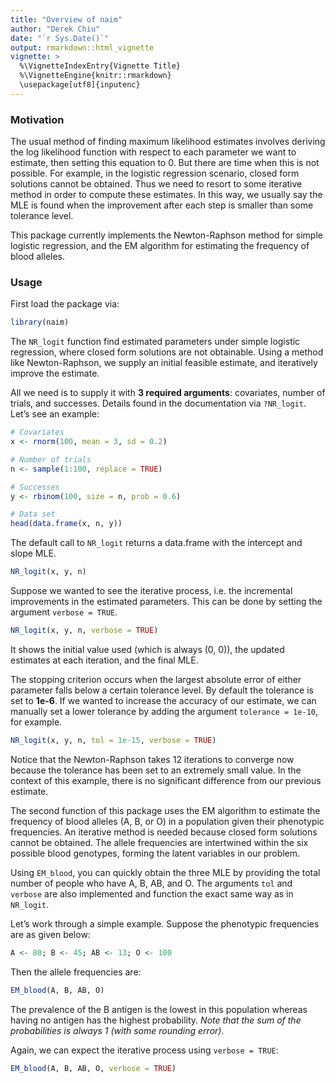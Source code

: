 ```yaml
---
title: "Overview of naim"
author: "Derek Chiu"
date: "`r Sys.Date()`"
output: rmarkdown::html_vignette
vignette: >
  %\VignetteIndexEntry{Vignette Title}
  %\VignetteEngine{knitr::rmarkdown}
  \usepackage[utf8]{inputenc}
---
```


### Motivation
The usual method of finding maximum likelihood estimates involves deriving the log likelihood function with respect to each parameter we want to estimate, then setting this equation to 0. But there are time when this is not possible. For example, in the logistic regression scenario, closed form solutions cannot be obtained. Thus we need to resort to some iterative method in order to compute these estimates. In this way, we usually say the MLE is found when the improvement after each step is smaller than some tolerance level.

This package currently implements the Newton-Raphson method for simple logistic regression, and the EM algorithm for estimating the frequency of blood alleles.


### Usage
First load the package via:

```r
library(naim)
```

The `NR_logit` function find estimated parameters under simple logistic regression, where closed form solutions are not obtainable. Using a method like Newton-Raphson, we supply an initial feasible estimate, and iteratively improve the estimate.

All we need is to supply it with __3 required arguments__: covariates, number of trials, and successes. Details found in the documentation via `?NR_logit`. Let's see an example:

```r
# Covariates
x <- rnorm(100, mean = 3, sd = 0.2)

# Number of trials
n <- sample(1:100, replace = TRUE)

# Successes
y <- rbinom(100, size = n, prob = 0.6)

# Data set
head(data.frame(x, n, y))
```

The default call to `NR_logit` returns a data.frame with the intercept and slope MLE.

```r
NR_logit(x, y, n)
```

Suppose we wanted to see the iterative process, i.e. the incremental improvements in the estimated parameters. This can be done by setting the argument `verbose = TRUE`.

```r
NR_logit(x, y, n, verbose = TRUE)
```

It shows the initial value used (which is always (0, 0)), the updated estimates at each iteration, and the final MLE.

The stopping criterion occurs when the largest absolute error of either parameter falls below a certain tolerance level. By default the tolerance is set to __1e-6__. If we wanted to increase the accuracy of our estimate, we can manually set a lower tolerance by adding the argument `tolerance = 1e-10`, for example.

```r
NR_logit(x, y, n, tol = 1e-15, verbose = TRUE)
```

Notice that the Newton-Raphson takes 12 iterations to converge now because the tolerance has been set to an extremely small value. In the context of this example, there is no significant difference from our previous estimate.

The second function of this package uses the EM algorithm to estimate the frequency of blood alleles (A, B, or O) in a population given their phenotypic frequencies.
An iterative method is needed because closed form solutions cannot be obtained. The allele frequencies are intertwined within the six possible blood genotypes, forming the latent variables in our problem.

Using `EM_blood`, you can quickly obtain the three MLE by providing the total number of people who have A, B, AB, and O. The arguments `tol` and `verbose` are also implemented and function the exact same way as in `NR_logit`.

Let's work through a simple example. Suppose the phenotypic frequencies are as given below:

```r
A <- 80; B <- 45; AB <- 13; O <- 100
```

Then the allele frequencies are:

```r
EM_blood(A, B, AB, O)
```

The prevalence of the B antigen is the lowest in this population whereas having no antigen has the highest probability. _Note that the sum of the probabilities is always 1 (with some rounding error)._

Again, we can expect the iterative process using `verbose = TRUE`:

```r
EM_blood(A, B, AB, O, verbose = TRUE)
```

